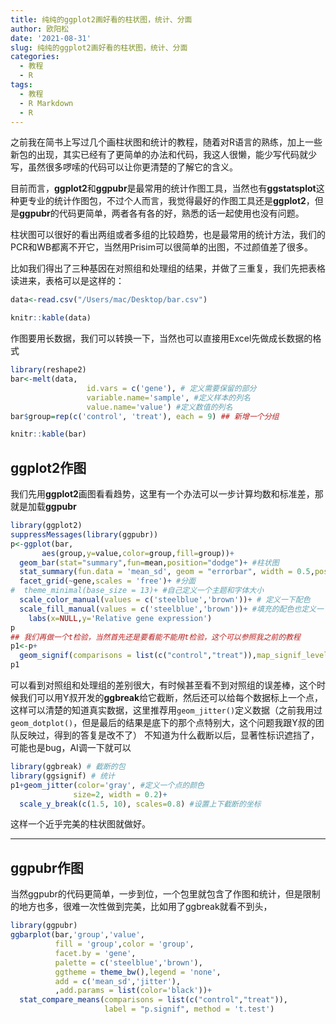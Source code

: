 ```yaml
---
title: 纯纯的ggplot2画好看的柱状图，统计、分面
author: 欧阳松
date: '2021-08-31'
slug: 纯纯的ggplot2画好看的柱状图，统计、分面
categories:
  - 教程
  - R
tags:
  - 教程
  - R Markdown
  - R
---
```


之前我在简书上写过几个画柱状图和统计的教程，随着对R语言的熟练，加上一些新包的出现，其实已经有了更简单的办法和代码，我这人很懒，能少写代码就少写，虽然很多啰嗦的代码可以让你更清楚的了解它的含义。

目前而言，**ggplot2**和**ggpubr**是最常用的统计作图工具，当然也有**ggstatsplot**这种更专业的统计作图包，不过个人而言，我觉得最好的作图工具还是**ggplot2**，但是**ggpubr**的代码更简单，两者各有各的好，熟悉的话一起使用也没有问题。

柱状图可以很好的看出两组或者多组的比较趋势，也是最常用的统计方法，我们的PCR和WB都离不开它，当然用Prisim可以很简单的出图，不过颜值差了很多。

比如我们得出了三种基因在对照组和处理组的结果，并做了三重复，我们先把表格读进来，表格可以是这样的：

```r
data<-read.csv("/Users/mac/Desktop/bar.csv")
```

```r
knitr::kable(data)
```

作图要用长数据，我们可以转换一下，当然也可以直接用Excel先做成长数据的格式

```r
library(reshape2) 
bar<-melt(data,
                 id.vars = c('gene'), # 定义需要保留的部分
                 variable.name='sample', #定义样本的列名
                 value.name='value') #定义数值的列名
bar$group=rep(c('control', 'treat'), each = 9) ## 新增一个分组
```

```r
knitr::kable(bar)
```

## ggplot2作图

我们先用**ggplot2**画图看看趋势，这里有一个办法可以一步计算均数和标准差，那就是加载**ggpubr**

```r
library(ggplot2) 
suppressMessages(library(ggpubr))
p<-ggplot(bar,
       aes(group,y=value,color=group,fill=group))+
  geom_bar(stat="summary",fun=mean,position="dodge")+ #柱状图
  stat_summary(fun.data = 'mean_sd', geom = "errorbar", width = 0.5,position = position_dodge(0.9))+ ##一定要加载ggpubr，调用函数可以计算均数、标准差、CI等
  facet_grid(~gene,scales = 'free')+ #分面
#  theme_minimal(base_size = 13)+ #自己定义一个主题和字体大小
  scale_color_manual(values = c('steelblue','brown'))+ # 定义一下配色
  scale_fill_manual(values = c('steelblue','brown'))+ #填充的配色也定义一下
    labs(x=NULL,y='Relative gene expression')
p
## 我们再做一个t检验，当然首先还是要看能不能用t检验，这个可以参照我之前的教程
p1<-p+
  geom_signif(comparisons = list(c("control","treat")),map_signif_level=T,test = 't.test')
p1
```

可以看到对照组和处理组的差别很大，有时候甚至看不到对照组的误差棒，这个时候我们可以用Y叔开发的**ggbreak**给它截断，然后还可以给每个数据标上一个点，这样可以清楚的知道真实数据，这里推荐用`geom_jitter()`定义数据（之前我用过`geom_dotplot()`，但是最后的结果是底下的那个点特别大，这个问题我跟Y叔的团队反映过，得到的答复是改不了） 不知道为什么截断以后，显著性标识遮挡了，可能也是bug，AI调一下就可以

```r
library(ggbreak) # 截断的包
library(ggsignif) # 统计
p1+geom_jitter(color='gray', #定义一个点的颜色
              size=2, width = 0.2)+
  scale_y_break(c(1.5, 10), scales=0.8) #设置上下截断的坐标
```

这样一个近乎完美的柱状图就做好。

---

## ggpubr作图

当然ggpubr的代码更简单，一步到位，一个包里就包含了作图和统计，但是限制的地方也多，很难一次性做到完美，比如用了ggbreak就看不到头，

```r
library(ggpubr)
ggbarplot(bar,'group','value',
          fill = 'group',color = 'group',
          facet.by = 'gene',
          palette = c('steelblue','brown'),
          ggtheme = theme_bw(),legend = 'none',
          add = c('mean_sd','jitter'),
          ,add.params = list(color='black'))+ 
  stat_compare_means(comparisons = list(c("control","treat")),
                     label = "p.signif", method = 't.test')
```
